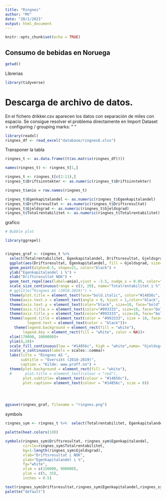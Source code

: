 ---
title: "Ringnes"
author: "MV"
date: "20/1/2021"
output: html_document
---

```{r setup, include=FALSE}
knitr::opts_chunk$set(echo = TRUE)
```

## Consumo de bebidas en Noruega

```{r}

getwd()

```

Librerias

```{r}
library(tidyverse)

```
# Descarga de archivo de datos. 

En el fichero drikker.csv aparecen los datos con separación de miles con espacio. Se consigue resolver el problema directamente en Import Dataset > configuring / grouping marks:  " "

```{r}

library(readxl)
ringnes_df <- read_excel("database/ringnes6.xlsx")

```

Transponer la tabla

```{r}
ringnes_t <- as.data.frame((t(as.matrix(ringnes_df))))

names(ringnes_t) <- ringnes_t[1,]

ringnes_t <- ringnes_t[c(2:11),]
ringnes_t$Driftsinntekter <- as.numeric(ringnes_t$Driftsinntekter)

ringnes_t$anio = row.names(ringnes_t)

ringnes_t$Egenkapitalandel <- as.numeric(ringnes_t$Egenkapitalandel)
ringnes_t$Driftsresultat <- as.numeric(ringnes_t$Driftsresultat)
ringnes_t$Gjeldsgrad <- as.numeric(ringnes_t$Gjeldsgrad)
ringnes_t$Totalrentabilitet <- as.numeric(ringnes_t$Totalrentabilitet)

```
grafico

```{r}
# Bubble plot

library(ggrepel)


ringnes_graf <- ringnes_t %>%
  select(Totalrentabilitet, Egenkapitalandel, Driftsresultat, Gjeldsgrad, anio ) %>% 
  ggplot(aes(Driftsresultat, Egenkapitalandel, fill = Gjeldsgrad, size= Totalrentabilitet)) + 
  geom_point(alpha=0.5, shape=21, color="black") +
  ylab("Egenkapitalandel i %") + 
  xlab("Driftsresultat NOK") +
  geom_text_repel(aes(label=anio),vjust = -3.5, nudge_x = 0.05, color="#993333",size=3, min.segment.length = Inf)+
  scale_size_continuous(range = c(3, 20), name="Totalrentabilitet i %")+
  # ggtitle("Ringnes AS (2010-2019)") + 
  theme(plot.title = element_text(face="bold.italic", color="#14856c", size=20, vjust=0.5, hjust=0.5))+
  theme(axis.text.x = element_text(angle = 0, hjust = 1,color="black", size=10, face="bold" ))+
  theme(axis.text.y = element_text(color="black", size=10, face="bold" ))+
  theme(axis.title.x = element_text(color="#993333", size=10, face="bold"))+
  theme(axis.title.y = element_text(color="#993333", size=10, face="bold"))+
  theme(legend.title = element_text(color = "#993333", size = 10, face="bold"),
          legend.text = element_text(color = "black"))+
    theme(legend.background = element_rect(fill = "white"), 
        legend.key = element_rect(fill = "white", color = NA))+
  xlim(170000, 1000000)+
  ylim(8,28)+ 
  scale_fill_continuous(low = "#14856c", high = "white",name= "Gjeldsgrad i %")+
  scale_x_continuous(labels = scales::comma)+
  labs(title = "Ringnes AS ",
       subtitle = "Oversikt (2010-2019)",
       caption = "Kilde: www.proff.no") +
  theme(plot.background = element_rect(fill = "white"),
  #      plot.title = element_text(colour = "red"),
        plot.subtitle= element_text(colour = "#14856c"),
        plot.caption= element_text(colour = "#14856c", size = 8))




ggsave(ringnes_graf, filename = "ringnes.png")

```


symbols


```{r}

ringnes_sym <- ringnes_t %>%  select(Totalrentabilitet, Egenkapitalandel, Driftsresultat, Gjeldsgrad, anio) 

palette(heat.colors(10))

symbols(ringnes_sym$Driftsresultat, ringnes_sym$Egenkapitalandel,
        circle=ringnes_sym$Totalrentabilitet, 
        bg=1:length(ringnes_sym$Gjeldsgrad),
        xlab="Driftsresultat i NOK", 
        ylab="Egenkapitalandel i %",
        fg="white",
        xlim = c(150000, 900000),
        ylim = c(5, 35),
        inches = 0.5)

text(ringnes_sym$Driftsresultat,ringnes_sym$Egenkapitalandel,ringnes_sym$anio, cex=0.8)
palette("default")





```



